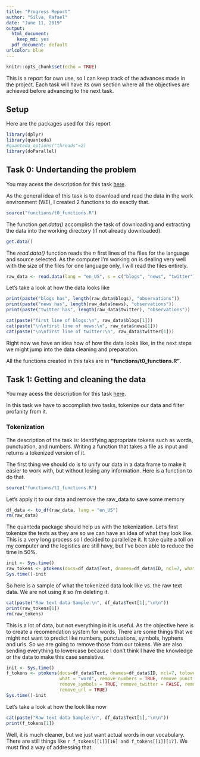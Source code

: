 ```yaml
---
title: "Progress Report"
author: "Silva, Rafael"
date: "June 11, 2019"
output:
  html_document:
    keep_md: yes
  pdf_document: default
urlcolor: blue
---
```


```r
knitr::opts_chunk$set(echo = TRUE)
```

This is a report for own use, so I can keep track of the advances made in the project. Each task will have its own section where all the objectives are achieved before advancing to the next task.

## Setup

Here are the packages used for this report

```r
library(dplyr)
library(quanteda)
#quanteda_options("threads"=2)
library(doParallel)
```

## Task 0: Undertanding the problem

You may acess the description for this task [here](https://www.coursera.org/learn/data-science-project/supplement/Iimbd/task-0-understanding-the-problem).

As the general idea of this task is to download and read the data in the work environment (WE), I created 2 functions to do exactly that.

```r
source("functions/t0_functions.R")
```

The function *get.data()* accomplish the task of downloading and extracting the data into the working directory (if not already downloaded).

```r
get.data()
```

The *read.data()* function reads the *n* first lines of the files for the language and source selected. As the computer I'm working on is dealing very well with the size of the files for one language only, I will read the files entirely.

```r
raw_data <- read.data(lang = "en_US", s = c("blogs", "news", "twitter"), n=-1L)
```

Let's take a look at how the data looks like

```r
print(paste("blogs has", length(raw_data$blogs), "observations"))
print(paste("news has", length(raw_data$news), "observations"))
print(paste("twitter has", length(raw_data$twitter), "observations"))
```

```r
cat(paste("first line of blogs:\n", raw_data$blogs[1]))
cat(paste("\n\nfirst line of news:\n", raw_data$news[1]))
cat(paste("\n\nfirst line of twitter:\n", raw_data$twitter[1]))
```

Right now we have an idea how of how the data looks like, in the next steps we might jump into the data cleaning and preparation.

All the functions created in this taks are in **"functions/t0_functions.R"**.

## Task 1: Getting and cleaning the data

You may acess the description for this task [here](https://www.coursera.org/learn/data-science-project/supplement/IbTUL/task-1-getting-and-cleaning-the-data).

In this task we have to accomplish two tasks, tokenize our data and filter profanity from it.

### Tokenization

The description of the task is: Identifying appropriate tokens such as words, punctuation, and numbers. Writing a function that takes a file as input and returns a tokenized version of it.

The first thing we should do is to unify our data in a data frame to make it easier to work with, but without losing any information. Here is a function to do that.

```r
source("functions/t1_functions.R")
```

Let's apply it to our data and remove the raw_data to save some memory

```r
df_data <- to_df(raw_data, lang = "en_US")
rm(raw_data)
```

The quanteda package should help us with the tokenization. Let's first tokenize the texts as they are so we can have an idea of what they look like. This is a very long process so I decided to parallelize it. It take quite a toll on my computer and the logistics are still havy, but I've been able to reduce the time in 50%.

```r
init <- Sys.time()
raw_tokens <- ptokens(docs=df_data$Text, dnames=df_data$ID, ncl=7, what = "word")
Sys.time()-init
```

So here is a sample of what the tokenized data look like vs. the raw text data. We are not using it so i'm deleting it.

```r
cat(paste("Raw text data Sample:\n", df_data$Text[1],"\n\n"))
print(raw_tokens[1])
rm(raw_tokens)
```

This is a lot of data, but not everything in it is useful. As the objective here is to create a recomendation system for words, There are some things that we might not want to predict like numbers, punctuations, symbols, hyphens and urls. So we are going to remove those from our tokens. We are also sending everything to lowercase because I don't think I have the knowledge or the data to make this case sensistive.

```r
init <- Sys.time()
f_tokens <- ptokens(docs=df_data$Text, dnames=df_data$ID, ncl=7, tolower=TRUE, 
                    what = "word", remove_numbers = TRUE, remove_punct = TRUE,
                    remove_symbols = TRUE, remove_twitter = FALSE, remove_hyphens = TRUE,
                    remove_url = TRUE)
Sys.time()-init
```

Let's take a look at how the look like now

```r
cat(paste("Raw text data Sample:\n", df_data$Text[1],"\n\n"))
print(f_tokens[1])
```

Well, it is much cleaner, but we just want actual words in our vocabulary. There are still things like `r f_tokens[[1]][16] and f_tokens[[1]][17]`. We must find a way of addressing that.

```r

```







